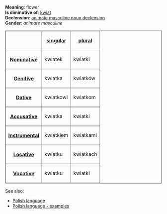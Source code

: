 '''Meaning''': flower<br>
'''Is diminutive of''': [[Polish word - kwiat|kwiat]]<br>
'''Declension''': [[Polish language - animate masculine noun declension|animate masculine noun declension]]<br>
'''Gender''': ''animate masculine''<br>

<table border=1>
<tr><th><th>[[Polish language - singular number|singular]]<th>[[Polish language - plural number|plural]]</tr>
<tr><th>[[Polish language - nominative|Nominative]]<td>kwiatek<td>kwiatki</tr>
<tr><th>[[Polish language - genitive|Genitive]]<td>kwiatka<td>kwiatków</tr>
<tr><th>[[Polish language - dative|Dative]]<td>kwiatkowi<td>kwiatkom</tr>
<tr><th>[[Polish language - accusative|Accusative]]<td>kwiatka<td>kwiatki</tr>
<tr><th>[[Polish language - instrumental|Instrumental]]<td>kwiatkiem<td>kwiatkami</tr>
<tr><th>[[Polish language - locative|Locative]]<td>kwiatku<td>kwiatkach</tr>
<tr><th>[[Polish language - vocative|Vocative]]<td>kwiatku<td>kwiatki</tr>
</table>

See also:
* [[Polish language]]
* [[Polish language - examples]]